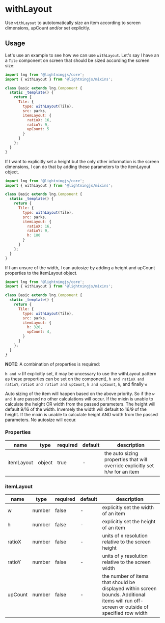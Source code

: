 
# withLayout

Use `withLayout` to autotomatically size an item according to screen dimensions, upCount and/or set explicitly.

## Usage

Let's use an example to see how we can use `withLayout`. Let's say I have an a `Tile` component on screen that should be sized according the screen size:

```js
import lng from '@lightningjs/core';
import { withLayout } from '@lightningjs/mixins';

class Basic extends lng.Component {
  static _template() {
    return {
      Tile: {
        type: withLayout(Tile),
        src: parks,
        itemLayout: {
          ratioX: 16,
          ratioY: 9,
          upCount: 5
        }
      }
    };
  }
}
```

If I want to explicitly set a height but the only other information is the screen dimensions, I can do that by adding these parameters to the itemLayout object.

```js
import lng from '@lightningjs/core';
import { withLayout } from '@lightningjs/mixins';

class Basic extends lng.Component {
  static _template() {
    return {
      Tile: {
        type: withLayout(Tile),
        src: parks,
        itemLayout: {
          ratioX: 16,
          ratioY: 9,
          h: 180
        }
      }
    };
  }
}
```

If I am unsure of the width, I can autosize by adding a height and upCount properties to the itemLayout object.

```js
import lng from '@lightningjs/core';
import { withLayout } from '@lightningjs/mixins';

class Basic extends lng.Component {
  static _template() {
    return {
      Tile: {
        type: withLayout(Tile),
        src: parks,
        itemLayout: {
          h: 320,
          upCount: 4,
        }
      }
    };
  }
}
```

**NOTE**: A combination of properties is required:

`h and w` (If explicitly set, it may be uncessary to use the withLayout pattern as these properties can be set on the component),
`h and ratioX and ratioY`,
`ratioX and ratioY and upCount`,
`h and upCount`,
`h`, and finally `w`

Auto sizing of the item will happen based on the above priority. So if the `w and h` are passed no other calculations will occur.
If the mixin is unable to calculate the height OR width from the passed parameters. The height will default 9/16 of the width. Inversely the width will default to 16/9 of the height.
If the mixin is unable to calculate height AND width from the passed parameters. No autosize will occur.

<Canvas>
  <Story id="mixins-withlayout--basic" />
</Canvas>

### Properties

name|type|required|default|description
--|--|--|--|--
itemLayout|object|true|-|the auto sizing properties that will override explicitly set h/w for an item

### itemLayout

name|type|required|default|description
--|--|--|--|--
w|number|false|-|explicitly set the width of an item
h|number|false|-|explicitly set the height of an item
ratioX|number|false|-|units of x resolution relative to the screen height
ratioY|number|false|-|units of y resolution relative to the screen width
upCount|number|false|-|the number of items that should be displayed within screen bounds. Additional items will run off-screen or outside of specified row width
